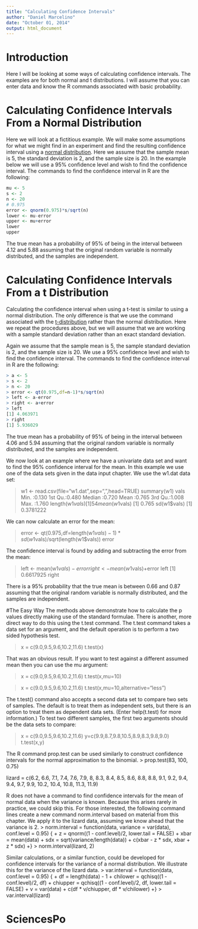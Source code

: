 ```yaml
---
title: "Calculating Confidence Intervals"
author: "Daniel Marcelino"
date: "October 01, 2014"
output: html_document
---
```


# Introduction
Here I will be looking at some ways of calculating confidence intervals. The examples are for both normal and t distributions. I will assume that you can enter data and know the R commands associated with basic probability.

# Calculating Confidence Intervals From a Normal Distribution

Here we will look at a fictitious example. We will make some assumptions for what we might find in an experiment and find the resulting confidence interval using a [normal distribution](). Here we assume that the sample mean is 5, the standard deviation is 2, and the sample size is 20. In the example below we will use a 95% confidence level and wish to find the confidence interval. The commands to find the confidence interval in R are the following:

```r
mu <- 5
s <- 2
n <- 20
# 0.975 
error <- qnorm(0.975)*s/sqrt(n)
lower <- mu-error
upper <- mu+error
lower
upper
```

The true mean has a probability of 95% of being in the interval between 4.12 and 5.88 assuming that the original random variable is normally distributed, and the samples are independent.

# Calculating Confidence Intervals From a t Distribution

Calculating the confidence interval when using a t-test is similar to using a normal distribution. The only difference is that we use the command associated with the [t-distribution]() rather than the normal distribution. Here we repeat the procedures above, but we will assume that we are working with a sample standard deviation rather than an exact standard deviation.

Again we assume that the sample mean is 5, the sample standard deviation is 2, and the sample size is 20. We use a 95% confidence level and wish to find the confidence interval. The commands to find the confidence interval in R are the following:

```r
> a <- 5
> s <- 2
> n <- 20
> error <- qt(0.975,df=n-1)*s/sqrt(n)
> left <- a-error
> right <- a+error
> left
[1] 4.063971
> right
[1] 5.936029
```
The true mean has a probability of 95% of being in the interval between 4.06 and 5.94 assuming that the original random variable is normally distributed, and the samples are independent.

We now look at an example where we have a univariate data set and want to find the 95% confidence interval for the mean. In this example we use one of the data sets given in the data input chapter. We use the w1.dat data set:


> w1 <- read.csv(file="w1.dat",sep=",",head=TRUE)
> summary(w1)
     vals
Min.   :0.130
1st Qu.:0.480
Median :0.720
Mean   :0.765
3rd Qu.:1.008
Max.   :1.760
> length(w1$vals)
[1] 54
> mean(w1$vals)
[1] 0.765
> sd(w1$vals)
[1] 0.3781222


We can now calculate an error for the mean:

> error <- qt(0.975,df=length(w1$vals)-1)*sd(w1$vals)/sqrt(length(w1$vals))
> error


The confidence interval is found by adding and subtracting the error from the mean:

> left <- mean(w1$vals)-error
> right <- mean(w1$vals)+error
> left
[1] 0.6617925
> right

There is a 95% probability that the true mean is between 0.66 and 0.87 assuming that the original random variable is normally distributed, and the samples are independent.

#The Easy Way
The methods above demonstrate how to calculate the p values directly making use of the standard formulae. There is another, more direct way to do this using the t.test command. The t.test command takes a data set for an argument, and the default operation is to perform a two sided hypothesis test.

> x = c(9.0,9.5,9.6,10.2,11.6)
> t.test(x)

That was an obvious result. If you want to test against a different assumed mean then you can use the mu argument:

> x = c(9.0,9.5,9.6,10.2,11.6)
> t.test(x,mu=10)


> x = c(9.0,9.5,9.6,10.2,11.6)
> t.test(x,mu=10,alternative="less")


The t.test() command also accepts a second data set to compare two sets of samples. The default is to treat them as independent sets, but there is an option to treat them as dependent data sets. (Enter help(t.test) for more information.) To test two different samples, the first two arguments should be the data sets to compare:

> x = c(9.0,9.5,9.6,10.2,11.6)
> y=c(9.9,8.7,9.8,10.5,8.9,8.3,9.8,9.0)
> t.test(x,y)

The R command prop.test can be used similarly to construct confidence intervals for the normal approximation to the binomial.
> prop.test(83, 100, 0.75)


lizard = c(6.2, 6.6, 7.1, 7.4, 7.6, 7.9, 8, 8.3, 8.4, 8.5, 8.6,
    8.8, 8.8, 9.1, 9.2, 9.4, 9.4, 9.7, 9.9, 10.2, 10.4, 10.8,
     11.3, 11.9)
     
     

R does not have a command to find confidence intervals for the mean of normal data when the variance is known. Because this arises rarely in practice, we could skip this. For those interested, the following command lines create a new command norm.interval based on material from this chapter. We apply it to the lizard data, assuming we know ahead that the variance is 2.
> norm.interval = function(data, variance = var(data), conf.level = 0.95) {
+     z = qnorm((1 - conf.level)/2, lower.tail = FALSE)
+     xbar = mean(data)
+     sdx = sqrt(variance/length(data))
+ c(xbar - z * sdx, xbar + z * sdx) +}
> norm.interval(lizard, 2)


Similar calculations, or a similar function, could be developed for confidence intervals for the variance of a normal distribution. We illustrate this for the variance of the lizard data.
> var.interval = function(data, conf.level = 0.95) {
+     df = length(data) - 1
+     chilower = qchisq((1 - conf.level)/2, df)
+     chiupper = qchisq((1 - conf.level)/2, df, lower.tail = FALSE)
+     v = var(data)
+ c(df * v/chiupper, df * v/chilower) +}
> var.interval(lizard)

# SciencesPo



